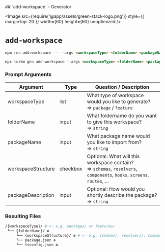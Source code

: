 
<TitleWrapper>
    ## `add-workspace` - Generator
</TitleWrapper>

<Image
    src={require('@app/assets/green-stack-logo.png')}
    style={{ marginTop: 20 }}
    width={60}
    height={60}
    unoptimized
/>

# `add-workspace`

```md copy
npm run add:workspace -- --args <workspaceType> <folderName> <packageName> <workspaceStructure> <packageDescription>
```

```md copy
npx turbo gen add-workspace --args <workspaceType> <folderName> <packageName> <workspaceStructure> <packageDescription>
```

<FileTree>
  <FileTree.Folder name="packages" defaultOpen>
    <FileTree.Folder name="@green-stack-core" defaultOpen>
      <FileTree.Folder name="generators" defaultOpen>
        <FileTree.File name="add-workspace.ts" />
      </FileTree.Folder>
    </FileTree.Folder>
  </FileTree.Folder>
</FileTree>

<div className="h-8" />

### Prompt Arguments

| Argument           | Type      | Question / Description                                                                                                           |
|--------------------|-----------|----------------------------------------------------------------------------------------------------------------------------------|
| workspaceType      | list      | What type of workspace would you like to generate? <br/>=> `package` / `feature`                                                 |
| folderName         | input     | What foldername do you want to give this workspace? <br/>=> `string`                                                             |
| packageName        | input     | What package name would you like to import from? <br/>=> `string`                                                                |
| workspaceStructure | checkbox  | Optional: What will this workspace contain? <br/>=> `schemas`, `resolvers`, `components`, `hooks`, `screens`, `routes`, ...      |
| packageDescription | input     | Optional: How would you shortly describe the package? <br/>=> `string`                                                           |

<div className="h-8" />

### Resulting Files

```bash
/{workspaceType}/ # <- e.g. packages/ or features/
 └── {folderName}/ ❇️
     └── {workspaceStructure}/ ❇️ # <- e.g. schemas/, resolvers/, components/, ...
     └── package.json ❇️
     └── tsconfig.json ❇️
```

<div className="h-8" />
